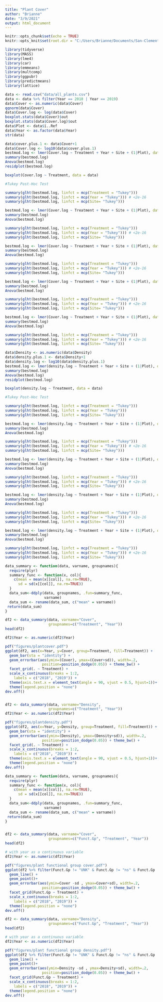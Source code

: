 ```yaml
---
title: "Plant Cover"
author: "Brianne"
date: "3/9/2021"
output: html_document
---
```


```r
knitr::opts_chunk$set(echo = TRUE)
knitr::opts_knit$set(root.dir = "C:/Users/Brianne/Documents/San-Clemente-Biocrust-/")
```

```r
library(tidyverse)
library(MASS)
library(lme4)
library(car)
library(emmeans)
library(multcomp)
library(ggpubr)
library(predictmeans)
library(lattice)
```


```r
data <- read.csv("data/all_plants.csv")
data <- data %>% filter(Year == 2018 | Year == 2019)
data$Cover <- as.numeric(data$Cover)
qqnorm(data$Cover)
data$Cover.log <- log(data$Cover)
boxplot.stats(data$Cover)$out
boxplot.stats(data$Cover.log)$out
data$Plot <- data$ï..Ref
data$Year <- as.factor(data$Year)
str(data)
```


```r

data$cover.plus.1 <- data$Cover+1
data$Cover.log <- log10(data$cover.plus.1)
bestmod.log <- lmer(Cover.log ~ Treatment + Year + Site + (1|Plot), data = data, REML=FALSE)
summary(bestmod.log)
Anova(bestmod.log)
residplot(bestmod.log)

boxplot(Cover.log ~ Treatment, data = data)

```


```r
#Tukey Post-Hoc Test 

summary(glht(bestmod.log, linfct = mcp(Treatment = "Tukey")))
summary(glht(bestmod.log, linfct = mcp(Year = "Tukey"))) # <2e-16
summary(glht(bestmod.log, linfct = mcp(Site= "Tukey"))) 
```

```r

bestmod.log <- lmer(Cover.log ~ Treatment + Year + Site + (1|Plot), data = data %>% filter(Funct.Gp == "ng"), REML=FALSE)
summary(bestmod.log)
Anova(bestmod.log)

summary(glht(bestmod.log, linfct = mcp(Treatment = "Tukey")))
summary(glht(bestmod.log, linfct = mcp(Year = "Tukey"))) # <2e-16
summary(glht(bestmod.log, linfct = mcp(Site= "Tukey"))) 

```

```r

bestmod.log <- lmer(Cover.log ~ Treatment + Year + Site + (1|Plot), data = data %>% filter(Funct.Gp == "nf"), REML=FALSE)
summary(bestmod.log)
Anova(bestmod.log)

summary(glht(bestmod.log, linfct = mcp(Treatment = "Tukey")))
summary(glht(bestmod.log, linfct = mcp(Year = "Tukey"))) # <2e-16
summary(glht(bestmod.log, linfct = mcp(Site= "Tukey"))) 

```
```r

bestmod.log <- lmer(Cover.log ~ Treatment + Year + Site + (1|Plot), data = data %>% filter(Funct.Gp == "nng"), REML=FALSE)
summary(bestmod.log)
Anova(bestmod.log)

summary(glht(bestmod.log, linfct = mcp(Treatment = "Tukey")))
summary(glht(bestmod.log, linfct = mcp(Year = "Tukey"))) # <2e-16
summary(glht(bestmod.log, linfct = mcp(Site= "Tukey"))) 

```

```r

bestmod.log <- lmer(Cover.log ~ Treatment + Year + Site + (1|Plot), data = data %>% filter(Funct.Gp == "nnf"), REML=FALSE)
summary(bestmod.log)
Anova(bestmod.log)

summary(glht(bestmod.log, linfct = mcp(Treatment = "Tukey")))
summary(glht(bestmod.log, linfct = mcp(Year = "Tukey"))) # <2e-16
summary(glht(bestmod.log, linfct = mcp(Site= "Tukey"))) 

```

```r
data$Density <- as.numeric(data$Density)
data$density.plus.1 <- data$Density+1
data$density.log <- log10(data$density.plus.1)
bestmod.log <- lmer(density.log ~ Treatment + Year + Site + (1|Plot), data = data, REML=FALSE)
summary(bestmod.log)
Anova(bestmod.log)
residplot(bestmod.log)

boxplot(density.log ~ Treatment, data = data)

```


```r
#Tukey Post-Hoc Test 

summary(glht(bestmod.log, linfct = mcp(Treatment = "Tukey")))
summary(glht(bestmod.log, linfct = mcp(Year = "Tukey")))
summary(glht(bestmod.log, linfct = mcp(Site= "Tukey")))
```

```r

bestmod.log <- lmer(density.log ~ Treatment + Year + Site + (1|Plot), data = data %>% filter(Funct.Gp == "ng"), REML=FALSE)
summary(bestmod.log)
Anova(bestmod.log)

summary(glht(bestmod.log, linfct = mcp(Treatment = "Tukey")))
summary(glht(bestmod.log, linfct = mcp(Year = "Tukey"))) # <2e-16
summary(glht(bestmod.log, linfct = mcp(Site= "Tukey"))) 

```
```r

bestmod.log <- lmer(density.log ~ Treatment + Year + Site + (1|Plot), data = data %>% filter(Funct.Gp == "nf"), REML=FALSE)
summary(bestmod.log)
Anova(bestmod.log)

summary(glht(bestmod.log, linfct = mcp(Treatment = "Tukey")))
summary(glht(bestmod.log, linfct = mcp(Year = "Tukey"))) # <2e-16
summary(glht(bestmod.log, linfct = mcp(Site= "Tukey"))) 

```
```r

bestmod.log <- lmer(density.log ~ Treatment + Year + Site + (1|Plot), data = data %>% filter(Funct.Gp == "nng"), REML=FALSE)
summary(bestmod.log)
Anova(bestmod.log)

summary(glht(bestmod.log, linfct = mcp(Treatment = "Tukey")))
summary(glht(bestmod.log, linfct = mcp(Year = "Tukey"))) # <2e-16
summary(glht(bestmod.log, linfct = mcp(Site= "Tukey"))) 

```

```r

bestmod.log <- lmer(density.log ~ Treatment + Year + Site + (1|Plot), data = data %>% filter(Funct.Gp == "nnf"), REML=FALSE)
summary(bestmod.log)
Anova(bestmod.log)

summary(glht(bestmod.log, linfct = mcp(Treatment = "Tukey")))
summary(glht(bestmod.log, linfct = mcp(Year = "Tukey"))) # <2e-16
summary(glht(bestmod.log, linfct = mcp(Site= "Tukey"))) 

```

```r

data_summary <- function(data, varname, groupnames){
  require(plyr)
  summary_func <- function(x, col){
    c(mean = mean(x[[col]], na.rm=TRUE),
      sd = sd(x[[col]], na.rm=TRUE))
  }
  data_sum<-ddply(data, groupnames, .fun=summary_func,
                  varname)
  data_sum <- rename(data_sum, c("mean" = varname))
 return(data_sum)
}

df2 <- data_summary(data, varname="Cover", 
                    groupnames=c("Treatment", "Year"))
head(df2)

df2$Year <- as.numeric(df2$Year)

pdf("figures/plantcover.pdf")
ggplot(df2, aes(x=Year, y=Cover, group=Treatment, fill=Treatment)) + 
  geom_bar(sta = "identity") + 
  geom_errorbar(aes(ymin=(Cover), ymax=(Cover+sd)), width=.2,
                 position=position_dodge(0.05)) + theme_bw() + 
  facet_grid(. ~ Treatment) + 
  scale_x_continuous(breaks = 1:2,
    labels = c("2018", "2019")) + 
  theme(axis.text.x = element_text(angle = 90, vjust = 0.5, hjust=1))+
  theme(legend.position = "none")
dev.off()


df2 <- data_summary(data, varname="Density", 
                    groupnames=c("Treatment", "Year"))
df2$Year <- as.numeric(df2$Year)

pdf("figures/plantdensity.pdf")
ggplot(df2, aes(x=Year, y=Density, group=Treatment, fill=Treatment)) + 
  geom_bar(sta = "identity") + 
  geom_errorbar(aes(ymin=(Density), ymax=(Density+sd)), width=.2,
                 position=position_dodge(0.05)) + theme_bw() + 
  facet_grid(. ~ Treatment) + 
  scale_x_continuous(breaks = 1:2,
    labels = c("2018", "2019")) + 
  theme(axis.text.x = element_text(angle = 90, vjust = 0.5, hjust=1))+
  theme(legend.position = "none")
dev.off()

```

```r

data_summary <- function(data, varname, groupnames){
  require(plyr)
  summary_func <- function(x, col){
    c(mean = mean(x[[col]], na.rm=TRUE),
      sd = sd(x[[col]], na.rm=TRUE))
  }
  data_sum<-ddply(data, groupnames, .fun=summary_func,
                  varname)
  data_sum <- rename(data_sum, c("mean" = varname))
 return(data_sum)
}


df2 <- data_summary(data, varname="Cover", 
                    groupnames=c("Funct.Gp", "Treatment", "Year"))
head(df2)

# with year as a continuous variable 
df2$Year <- as.numeric(df2$Year)

pdf("figures/plant functional group cover.pdf")
ggplot(df2 %>% filter(Funct.Gp != "UNK" & Funct.Gp != "ns" & Funct.Gp != "nns"), aes(x=Year, y=Cover, group=Treatment, color=Treatment)) + 
  geom_line() + 
  geom_point()+ 
  geom_errorbar(aes(ymin=Cover -sd , ymax=Cover+sd), width=.2,
                 position=position_dodge(0.05)) + theme_bw() + 
  facet_grid(Funct.Gp ~ Treatment) + 
  scale_x_continuous(breaks = 1:2,
    labels = c("2018", "2019")) +
  theme(legend.position = "none")
dev.off()

df2 <- data_summary(data, varname="Density", 
                    groupnames=c("Funct.Gp", "Treatment", "Year"))
head(df2)

# with year as a continuous variable 
df2$Year <- as.numeric(df2$Year)

pdf("figures/plant functional group density.pdf")
ggplot(df2 %>% filter(Funct.Gp != "UNK" & Funct.Gp != "ns" & Funct.Gp != "nns"), aes(x=Year, y=Density, group=Treatment, color=Treatment)) + 
  geom_line() + 
  geom_point()+ 
  geom_errorbar(aes(ymin=Density -sd , ymax=Density+sd), width=.2,
                 position=position_dodge(0.05)) + theme_bw() + 
  facet_grid(Funct.Gp ~ Treatment) + 
  scale_x_continuous(breaks = 1:2,
    labels = c("2018", "2019")) +
  theme(legend.position = "none")
dev.off()

```

